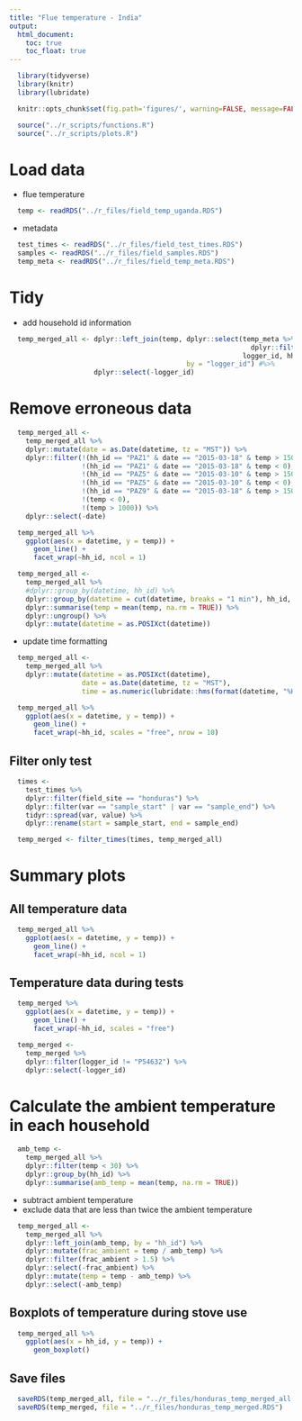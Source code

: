 ```yaml
---
title: "Flue temperature - India"
output:
  html_document:
    toc: true
    toc_float: true
---
```


```r
  library(tidyverse)
  library(knitr)
  library(lubridate)
```

```r
  knitr::opts_chunk$set(fig.path='figures/', warning=FALSE, message=FALSE, cache=TRUE)
```

```r
  source("../r_scripts/functions.R")
  source("../r_scripts/plots.R")
```

# Load data

* flue temperature

```r
  temp <- readRDS("../r_files/field_temp_uganda.RDS")
```

* metadata

```r
  test_times <- readRDS("../r_files/field_test_times.RDS")
  samples <- readRDS("../r_files/field_samples.RDS")
  temp_meta <- readRDS("../r_files/field_temp_meta.RDS")
```

# Tidy

* add household id information

```r
  temp_merged_all <- dplyr::left_join(temp, dplyr::select(temp_meta %>%
                                                            dplyr::filter(field_site == "honduras"),
                                                          logger_id, hh_id, field_site),
                                            by = "logger_id") #%>%
                     dplyr::select(-logger_id)
```

# Remove erroneous data

```r
  temp_merged_all <-
    temp_merged_all %>%
    dplyr::mutate(date = as.Date(datetime, tz = "MST")) %>%
    dplyr::filter(!(hh_id == "PAZ1" & date == "2015-03-18" & temp > 150),
                  !(hh_id == "PAZ1" & date == "2015-03-18" & temp < 0),
                  !(hh_id == "PAZ5" & date == "2015-03-10" & temp > 150),
                  !(hh_id == "PAZ5" & date == "2015-03-10" & temp < 0),
                  !(hh_id == "PAZ9" & date == "2015-03-18" & temp > 150),
                  !(temp < 0),
                  !(temp > 1000)) %>%
    dplyr::select(-date)
```

```r
  temp_merged_all %>%
    ggplot(aes(x = datetime, y = temp)) +
      geom_line() +
      facet_wrap(~hh_id, ncol = 1)
```

```r
  temp_merged_all <- 
    temp_merged_all %>%
    #dplyr::group_by(datetime, hh_id) %>%
    dplyr::group_by(datetime = cut(datetime, breaks = "1 min"), hh_id, logger_id) %>%
    dplyr::summarise(temp = mean(temp, na.rm = TRUE)) %>%
    dplyr::ungroup() %>%
    dplyr::mutate(datetime = as.POSIXct(datetime))
```

* update time formatting

```r
  temp_merged_all <-
    temp_merged_all %>%
    dplyr::mutate(datetime = as.POSIXct(datetime),
                  date = as.Date(datetime, tz = "MST"),
                  time = as.numeric(lubridate::hms(format(datetime, "%H:%M:%S"))))
```

```r
  temp_merged_all %>%
    ggplot(aes(x = datetime, y = temp)) +
      geom_line() +
      facet_wrap(~hh_id, scales = "free", nrow = 10)
```

## Filter only test

```r
  times <- 
    test_times %>%
    dplyr::filter(field_site == "honduras") %>%
    dplyr::filter(var == "sample_start" | var == "sample_end") %>%
    tidyr::spread(var, value) %>%
    dplyr::rename(start = sample_start, end = sample_end)
```

```r
  temp_merged <- filter_times(times, temp_merged_all)
```

# Summary plots

## All temperature data

```r
  temp_merged_all %>%
    ggplot(aes(x = datetime, y = temp)) +
      geom_line() +
      facet_wrap(~hh_id, ncol = 1)
```

## Temperature data during tests

```r
  temp_merged %>%
    ggplot(aes(x = datetime, y = temp)) +
      geom_line() +
      facet_wrap(~hh_id, scales = "free")
```

```r
  temp_merged <-
    temp_merged %>%
    dplyr::filter(logger_id != "P54632") %>%
    dplyr::select(-logger_id)
```

# Calculate the ambient temperature in each household

```r
  amb_temp <-
    temp_merged_all %>%
    dplyr::filter(temp < 30) %>%
    dplyr::group_by(hh_id) %>%
    dplyr::summarise(amb_temp = mean(temp, na.rm = TRUE))
```

* subtract ambient temperature
* exclude data that are less than twice the ambient temperature 

```r
  temp_merged_all <-
    temp_merged_all %>%
    dplyr::left_join(amb_temp, by = "hh_id") %>%
    dplyr::mutate(frac_ambient = temp / amb_temp) %>%
    dplyr::filter(frac_ambient > 1.5) %>%
    dplyr::select(-frac_ambient) %>%
    dplyr::mutate(temp = temp - amb_temp) %>%
    dplyr::select(-amb_temp)
```

## Boxplots of temperature during stove use

```r
  temp_merged_all %>%
    ggplot(aes(x = hh_id, y = temp)) +
      geom_boxplot()
```

## Save files

```r
  saveRDS(temp_merged_all, file = "../r_files/honduras_temp_merged_all.RDS")
  saveRDS(temp_merged, file = "../r_files/honduras_temp_merged.RDS")
```
